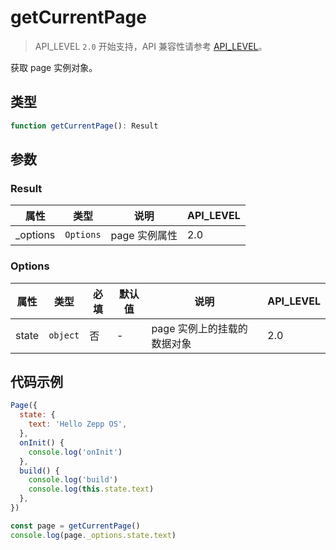 # getCurrentPage

> API_LEVEL `2.0` 开始支持，API 兼容性请参考 [API_LEVEL](../../../../guides/framework/device/compatibility.md)。

获取 page 实例对象。

## 类型

```ts
function getCurrentPage(): Result
```

## 参数

### Result

| 属性      | 类型                 | 说明          | API_LEVEL |
| --------- | -------------------- | ------------- | --------- |
| \_options | <code>Options</code> | page 实例属性 | 2.0       |

### Options

| 属性  | 类型                | 必填 | 默认值 | 说明                        | API_LEVEL |
| ----- | ------------------- | ---- | ------ | --------------------------- | --------- |
| state | <code>object</code> | 否   | -      | page 实例上的挂载的数据对象 | 2.0       |

## 代码示例

```js title="page.js"
Page({
  state: {
    text: 'Hello Zepp OS',
  },
  onInit() {
    console.log('onInit')
  },
  build() {
    console.log('build')
    console.log(this.state.text)
  },
})

const page = getCurrentPage()
console.log(page._options.state.text)
```
